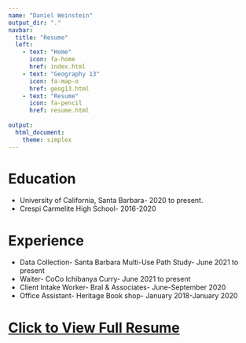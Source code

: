 ```yaml
---
name: "Daniel Weinstein"
output_dir: "."
navbar:
  title: "Resume"
  left:
    - text: "Home"
      icon: fa-home
      href: index.html
    - text: "Geography 13"
      icon: fa-map-o
      href: geog13.html
    - text: "Resume"
      icon: fa-pencil
      href: resume.html
      
output:
  html_document:
    theme: simplex
---
```


# Education <i class="fa fa-mortar-board fa-0.5x" style="color:maroon;"></i>

  - University of California, Santa Barbara- 2020 to present. 
  - Crespi Carmelite High School- 2016-2020
  

# Experience <i class="fa fa-line-chart fa-0.5x" style="color:maroon;"></i>

  - Data Collection- Santa Barbara Multi-Use Path Study- June 2021 to present
  - Waiter- CoCo Ichibanya Curry- June 2021 to present
  - Client Intake Worker- Bral & Associates- June-September 2020
  - Office Assistant- Heritage Book shop- January 2018-January 2020
  
  
# [Click to View Full Resume](Daniel Weinstein Resume June 2021.pdf) <i class="fa fa-laptop fa-0.5x" style="color:maroon;"></i> 
